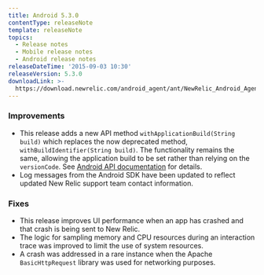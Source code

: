 ```yaml
---
title: Android 5.3.0
contentType: releaseNote
template: releaseNote
topics:
  - Release notes
  - Mobile release notes
  - Android release notes
releaseDateTime: '2015-09-03 10:30'
releaseVersion: 5.3.0
downloadLink: >-
  https://download.newrelic.com/android_agent/ant/NewRelic_Android_Agent_5.3.0.zip
---
```


### Improvements

* This release adds a new API method `withApplicationBuild(String build)` which replaces the now deprecated method, `withBuildIdentifier(String build)`. The functionality remains the same, allowing the application build to be set rather than relying on the `versionCode`. See [Android API documentation](/docs/mobile-monitoring/mobile-sdk-api/new-relic-mobile-sdk-api/work-android-sdk-api) for details.
* Log messages from the Android SDK have been updated to reflect updated New Relic support team contact information.

### Fixes

* This release improves UI performance when an app has crashed and that crash is being sent to New Relic.
* The logic for sampling memory and CPU resources during an interaction trace was improved to limit the use of system resources.
* A crash was addressed in a rare instance when the Apache `BasicHttpRequest` library was used for networking purposes.
